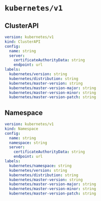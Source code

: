 # `kubernetes/v1`

## ClusterAPI

```yaml
version: kubernetes/v1
kind: ClusterAPI
config:
  name: string
  server:
    certificateAuthorityData: string
    endpoint: url
labels:
  kubernetes/version: string
  kubernetes/distribution: string
  kubernetes/master-version: string
  kubernetes/master-version-major: string
  kubernetes/master-version-minor: string
  kubernetes/master-version-patch: string
```

## Namespace

```yaml
version: kubernetes/v1
kind: Namespace
config:
  name: string
  namespace: string
  server:
    certificateAuthorityData: string
    endpoint: url
labels:
  kubernetes/namespace: string
  kubernetes/version: string
  kubernetes/distribution: string
  kubernetes/master-version: string
  kubernetes/master-version-major: string
  kubernetes/master-version-minor: string
  kubernetes/master-version-patch: string
```
